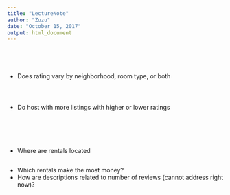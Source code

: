 ```yaml
---
title: "LectureNote"
author: "Zuzu"
date: "October 15, 2017"
output: html_document
---
```


```r

```

```r

```

```r

```

```r

```


* Does rating vary by neighborhood, room type, or both

```r



```

```r

```

```r

```

* Do host with more listings with higher or lower ratings

```r

```
```r

```

```r

```
```r

```

```r

```

* Where are rentals located

```r

```
* Which rentals make the most money?
* How are descriptions related to number of reviews (cannot address right now)?

